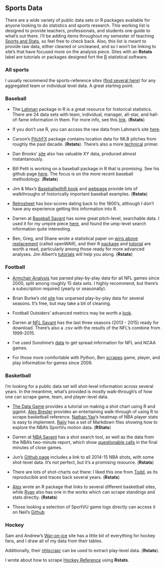## Sports Data

There are a wide variety of public data sets or R packages available for anyone looking to do statistics and sports research. This working list is designed to provide teachers, professionals, and students one guide to what's out there. I'll be adding items throughout my semester of teaching [Sports and Stats](statsbylopez.com/stats-sports-class/), so feel free to check back. Also, this list is meant to provide raw data, either cleaned or uncleaned, and so I won't be linking to site's that have focused more on the analysis piece. Sites with an **Rstats** label are tutorials or packages designed fort the [R](cran.r-project.org) statistical software. 


### All sports

I usually recommend the sports-reference sites ([find several here](http://www.sports-reference.com/)) for any aggregated team or individual level data. A great starting point. 


### Baseball

- The [Lahman](https://cran.r-project.org/web/packages/Lahman/Lahman.pdf) package in R is a great resource for historical statistics. There are 24 data sets with team, individual, manager, all-star, and hall-of-fame information in them. For more info, see this [link](http://lahman.r-forge.r-project.org/). (**Rstats**)

- If you don't use R, you can access the raw data from Lahman's site [here](http://www.seanlahman.com/baseball-archive/statistics/).

- Carson's [PitchFX](http://cpsievert.github.io/pitchRx/) package contains location data for MLB pitches from roughly the past decade. (**Rstats**). There's also a more [technical](https://journal.r-project.org/archive/2014-1/sievert.pdf) primer. 

- Dan Brooks' [site](http://www.brooksbaseball.net/) also has valuable XY data, produced almost instantanously. 

- Bill Petti is working on a baseball package in R that is promising. See his github page [here](https://github.com/BillPetti/baseballr). The focus is on the more recent baseball methodology. (**Rstats**)

- Jim & Max's [BaseballwithR book](http://www.amazon.com/Analyzing-Baseball-Data-Chapman-Series/dp/1466570229) and [webpage](https://baseballwithr.wordpress.com) provide lots of walkthroughs of historically important baseball examples. (**Rstats**)

- [Retrosheet](http://www.retrosheet.org/) has box-scores dating back to the 1800's, although I don't have any experience getting this information into R. 

- Darren at [Baseball Savant](www.baseballsavant) has some great pitch-level, searchable data. I used it for my umpire piece [here](http://fivethirtyeight.com/features/umpires-are-less-blind-than-they-used-to-be/), and found the ump-level search information quite interesting.

- Ben, Greg, and Shane wrote a statistical paper on [wins above replacement](http://arxiv.org/abs/1312.7158) (called openWAR), and their R [package](https://github.com/beanumber/openWAR) and [tutorial](https://baseballwithr.wordpress.com/2014/03/17/introduction-to-openwar/) are worth a read, particularly among those ready for more advanced analyses. Jim Albert's [tutorials](https://baseballwithr.wordpress.com/category/openwar/) will help you along. (**Rstats**)


### Football

- [Armchair Analysis](www.armchairanalysis.com) has parsed play-by-play data for all NFL games since 2000, split among roughly 15 data sets. I highly recommend, but there's a subscription required (yearly or seasonally).

- Brian Burke's old [site](http://archive.advancedfootballanalytics.com/2010/04/play-by-play-data.html) has unparsed play-by-play data for several seasons. It's free, but may take a bit of cleaning.

- Football Outsiders' advanced metrics may be worth a [look](http://www.footballoutsiders.com/). 

- Darren at [NFL Savant](http://nflsavant.com/about.php) has the last three seasons (2013 - 2015) ready for download. There's also a .csv with the results of the NFL's combine from 1999-2015. 

- I've used Sunshine's [data](http://www.repole.com/sun4cast/data.html) to get spread information for NFL and NCAA games. 

- For those more comfortable with Python, Ben [scrapes](https://github.com/burntSushi/nfldb) game, player, and play information for games since 2009.


### Basketball

I'm looking for a public data set will shot-level information across several years. In the meantime, what's provided is mostly walk-through's of how one can scrape game, team, and player-level data. 

- [The Data Game](http://thedatagame.com.au/2015/09/27/how-to-create-nba-shot-charts-in-r/) provides a tutorial on making a shot chart using R and ggplot. [Alex Bresler](http://asbcllc.com/blog/2014/november/creating_bref_scraper/) provides an entertaining walk-through of using R to scrape basketball reference. [Nathan Yao](https://flowingdata.com/2010/01/21/how-to-make-a-heatmap-a-quick-and-easy-solution/)'s heatmap of NBA player stats is easy to implement. [Rajiv](https://github.com/rajshah4/NBA_SportVu) has a set of Markdown files showing how to explore the NBA's SportVu motion data. (**RStats**)

- Darren at [NBA Savant](http://nbasavant.com/shot_search.php) has a shot search tool, as well as the data from the NBA's two-minute report, which show [questionable calls](nbasavant.com/apps/twoMinuteReport.php) in the final minutes of close games. 

- Jun's [Github page](https://github.com/JunWorks/NBAstat/blob/master/shot.csv) includes a link to all 2014-15 NBA shots, with some shot-level data. It's not perfect, but it's a promising resource. (**Rstats**)

- There are lots of shot-charts out there: I liked this one from [Todd](http://toddwschneider.com/posts/ballr-interactive-nba-shot-charts-with-r-and-shiny/), as its reproducible and traces back several years. (**Rstats**)

- [Alex](https://github.com/abresler/nbastatR) wrote an R package that links to several different basketball sites, while [Ryan](https://github.com/rtelmore/ballr) also has one in the works which can scrape standings and stats directly. (**Rstats**)

- Those looking a selection of SportVU game logs directly can access it on Neil's [Github](https://github.com/neilmj/BasketballData/tree/master/2016.NBA.Raw.SportVU.Game.Logs)

### Hockey

Sam and Andrew's [War-on-ice](war-on-ice) site has a little bit of everything for hockey fans, and I draw all of my data from their tables. 

Additionally, their [nhlscrapr](cran.r-project.org/web/packages/nhlscrapr/nhlscrapr.pdf) can be used to extract play-level data. (**Rstats**).

I wrote about how to scrape [Hockey Reference](http://statsbylopez.com/2014/11/21/nhl-game-outcomes-using-r-and-hockey-reference/) using **Rstats**.






